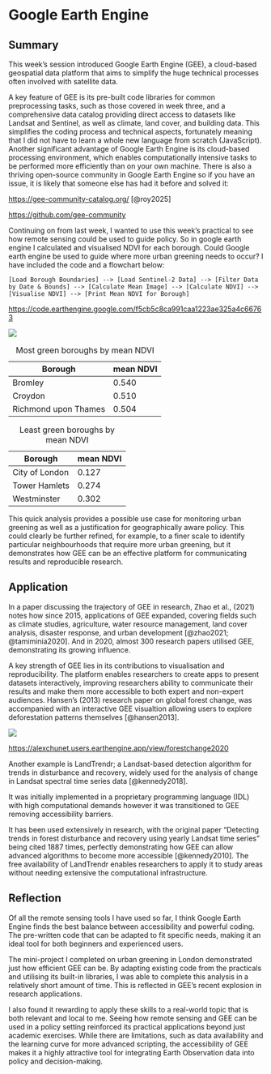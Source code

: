 # Google Earth Engine

## Summary

This week's session introduced Google Earth Engine (GEE), a cloud-based geospatial data platform that aims to simplify the huge technical processes often involved with satellite data.

A key feature of GEE is its pre-built code libraries for common preprocessing tasks, such as those covered in week three, and a comprehensive data catalog providing direct access to datasets like Landsat and Sentinel, as well as climate, land cover, and building data. This simplifies the coding process and technical aspects, fortunately meaning that I did not have to learn a whole new language from scratch (JavaScript). Another significant advantage of Google Earth Engine is its cloud-based processing environment, which enables computationally intensive tasks to be performed more efficiently than on your own machine. There is also a thriving open-source community in Google Earth Engine so if you have an issue, it is likely that someone else has had it before and solved it:

<https://gee-community-catalog.org/> [@roy2025]

<https://github.com/gee-community>

Continuing on from last week, I wanted to use this week's practical to see how remote sensing could be used to guide policy. So in google earth engine I calculated and visualised NDVI for each borough. Could Google earth engine be used to guide where more urban greening needs to occur? I have included the code and a flowchart below:

```         
[Load Borough Boundaries] --> [Load Sentinel-2 Data] --> [Filter Data by Date & Bounds] --> [Calculate Mean Image] --> [Calculate NDVI] --> [Visualise NDVI] --> [Print Mean NDVI for Borough] 
```

<https://code.earthengine.google.com/f5cb5c8ca991caa1223ae325a4c66763>

![](images/clipboard-1888529418.png)

| Borough              | mean NDVI |
|----------------------|-----------|
| Bromley              | 0.540     |
| Croydon              | 0.510     |
| Richmond upon Thames | 0.504     |

: Most green boroughs by mean NDVI

| Borough        | mean NDVI |
|----------------|-----------|
| City of London | 0.127     |
| Tower Hamlets  | 0.274     |
| Westminster    | 0.302     |

: Least green boroughs by mean NDVI

This quick analysis provides a possible use case for monitoring urban greening as well as a justification for geographically aware policy. This could clearly be further refined, for example, to a finer scale to identify particular neighbourhoods that require more urban greening, but it demonstrates how GEE can be an effective platform for communicating results and reproducible research.

## Application

In a paper discussing the trajectory of GEE in research, Zhao et al., (2021) notes how since 2015, applications of GEE expanded, covering fields such as climate studies, agriculture, water resource management, land cover analysis, disaster response, and urban development [@zhao2021; @tamiminia2020]. And in 2020, almost 300 research papers utilised GEE, demonstrating its growing influence.

A key strength of GEE lies in its contributions to visualisation and reproducibility. The platform enables researchers to create apps to present datasets interactively, improving researchers ability to communicate their results and make them more accessible to both expert and non-expert audiences. Hansen's (2013) research paper on global forest change, was accompanied with an interactive GEE visualtion allowing users to explore deforestation patterns themselves [@hansen2013].

![](images/clipboard-2935809600.png)

<https://alexchunet.users.earthengine.app/view/forestchange2020>

Another example is LandTrendr; a Landsat-based detection algorithm for trends in disturbance and recovery, widely used for the analysis of change in Landsat spectral time series data [@kennedy2018].

It was initially implemented in a proprietary programming language (IDL) with high computational demands however it was transitioned to GEE removing accessibility barriers.

It has been used extensively in research, with the original paper "Detecting trends in forest disturbance and recovery using yearly Landsat time series" being cited 1887 times, perfectly demonstrating how GEE can allow advanced algorithms to become more accessible [@kennedy2010]. The free availability of LandTrendr enables researchers to apply it to study areas without needing extensive the computational infrastructure.

## Reflection

Of all the remote sensing tools I have used so far, I think Google Earth Engine finds the best balance between accessibility and powerful coding. The pre-written code that can be adapted to fit specific needs, making it an ideal tool for both beginners and experienced users.

The mini-project I completed on urban greening in London demonstrated just how efficient GEE can be. By adapting existing code from the practicals and utilising its built-in libraries, I was able to complete this analysis in a relatively short amount of time. This is reflected in GEE's recent explosion in research applications.

I also found it rewarding to apply these skills to a real-world topic that is both relevant and local to me. Seeing how remote sensing and GEE can be used in a policy setting reinforced its practical applications beyond just academic exercises. While there are limitations, such as data availability and the learning curve for more advanced scripting, the accessibility of GEE makes it a highly attractive tool for integrating Earth Observation data into policy and decision-making.
